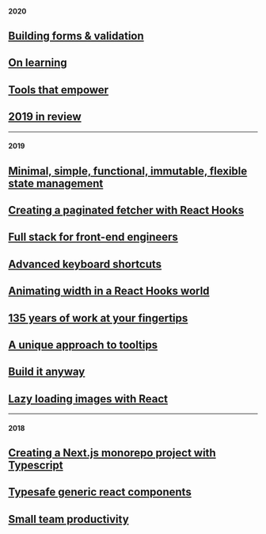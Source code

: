 <!-- #### 2021 -->

<!-- ## [2020 in review](/blog/2020-in-review) -->

#### 2020

## [Building forms & validation](/blog/building-forms-and-validation)

## [On learning](/blog/on-learning)

## [Tools that empower](/blog/tools-that-empower)

## [2019 in review](/blog/2019-in-review)

---

#### 2019

## [Minimal, simple, functional, immutable, flexible state management](/blog/simple-state-management)

## [Creating a paginated fetcher with React Hooks](/blog/paginated-hooks)

## [Full stack for front-end engineers](/blog/full-stack-for-front-end)

## [Advanced keyboard shortcuts](/blog/advanced-keyboard-shortcuts)

## [Animating width in a React Hooks world](/blog/animating-width-in-a-react-hooks-world)

## [135 years of work at your fingertips](/blog/135-years-of-work-at-your-fingertips)

## [A unique approach to tooltips](/blog/a-unique-approach-to-tooltips)

## [Build it anyway](/blog/build-it-anyway)

## [Lazy loading images with React](/blog/lazy-loading-images-with-react)

---

#### 2018

## [Creating a Next.js monorepo project with Typescript](/blog/next-typescript-monorepo)

## [Typesafe generic react components](/blog/typesafe-react-components)

## [Small team productivity](/blog/productivity)
